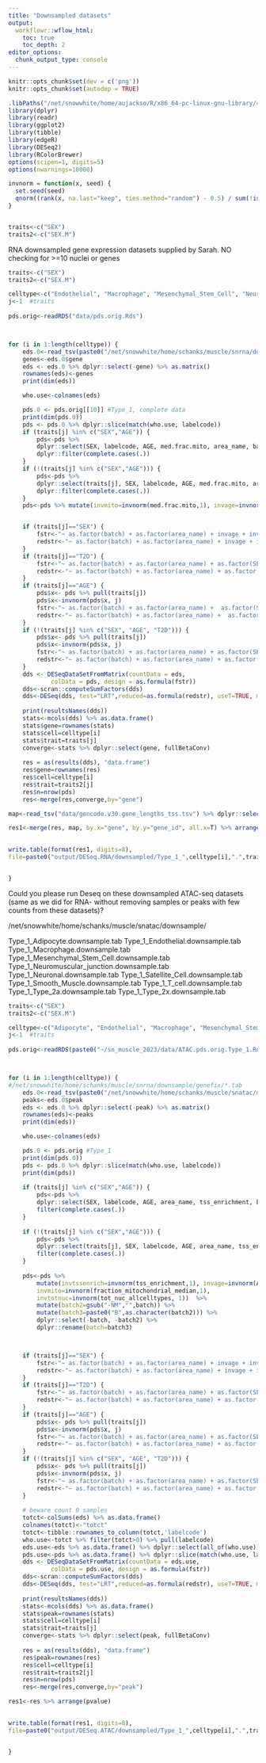 ```yaml
---
title: "Downsampled datasets"
output:
  workflowr::wflow_html:
    toc: true
    toc_depth: 2
editor_options:
  chunk_output_type: console
---
```


```r
knitr::opts_chunk$set(dev = c('png'))
knitr::opts_chunk$set(autodep = TRUE)

```



```r
.libPaths("/net/snowwhite/home/aujackso/R/x86_64-pc-linux-gnu-library/4.0");
library(dplyr) 
library(readr)
library(ggplot2)
library(tibble)
library(edgeR)
library(DESeq2) 
library(RColorBrewer)
options(scipen=1, digits=5)
options(nwarnings=10000)

invnorm = function(x, seed) {
  set.seed(seed)
  qnorm((rank(x, na.last="keep", ties.method="random") - 0.5) / sum(!is.na(x)))
}


traits<-c("SEX")      
traits2<-c("SEX.M")   


```

RNA downsampled gene expression datasets supplied by Sarah.
NO checking for >=10 nuclei or genes 

```r

traits<-c("SEX")      
traits2<-c("SEX.M")   

celltype<-c("Endothelial", "Macrophage", "Mesenchymal_Stem_Cell", "Neuromuscular_junction", "Neuronal", "Satellite_Cell", "Smooth_Muscle", "Type_2a", "Type_2x")
j<-1  #traits
  
pds.orig<-readRDS("data/pds.orig.Rds")



for (i in 1:length(celltype)) {
	eds.0<-read_tsv(paste0("/net/snowwhite/home/schanks/muscle/snrna/downsample/Type_1_",celltype[i],".downsample.tab"))
	genes<-eds.0$gene
	eds <- eds.0 %>% dplyr::select(-gene) %>% as.matrix()
	rownames(eds)<-genes
	print(dim(eds))

	who.use<-colnames(eds)

	pds.0 <- pds.orig[[10]] #Type_1, complete data
	print(dim(pds.0))
	pds <- pds.0 %>% dplyr::slice(match(who.use, labelcode))
	if (traits[j] %in% c("SEX","AGE")) {
	 	pds<-pds %>% 
		dplyr::select(SEX, labelcode, AGE, med.frac.mito, area_name, batch, tot_nuc_allcelltypes) %>% 
		dplyr::filter(complete.cases(.)) 
	}
	if (!(traits[j] %in% c("SEX","AGE"))) {
	 	pds<-pds %>% 
		dplyr::select(traits[j], SEX, labelcode, AGE, med.frac.mito, area_name, batch, tot_nuc_allcelltypes)  %>% 
		dplyr::filter(complete.cases(.)) 
	}
	pds<-pds %>% mutate(invmito=invnorm(med.frac.mito,1), invage=invnorm(AGE,1), invnucall=invnorm(tot_nuc_allcelltypes,1)) 	


	if (traits[j]=="SEX") {
		fstr<-"~ as.factor(batch) + as.factor(area_name) + invage + invmito + invnucall + as.factor(SEX)" 
		redstr<-"~ as.factor(batch) + as.factor(area_name) + invage + invmito + invnucall" 
	}
	if (traits[j]=="T2D") {
		fstr<-"~ as.factor(batch) + as.factor(area_name) + as.factor(SEX)+ invage + invmito + invnucall + T2D"
		redstr<-"~ as.factor(batch) + as.factor(area_name) + as.factor(SEX)+ invage + invmito + invnucall"
	}
	if (traits[j]=="AGE") {
		pds$x<- pds %>% pull(traits[j])
		pds$x<-invnorm(pds$x, j)
		fstr<-"~ as.factor(batch) + as.factor(area_name) +  as.factor(SEX) + invmito + invnucall + x"
		redstr<-"~ as.factor(batch) + as.factor(area_name) +  as.factor(SEX) + invmito + invnucall"
	}
	if (!(traits[j] %in% c("SEX", "AGE", "T2D"))) {
		pds$x<- pds %>% pull(traits[j])
		pds$x<-invnorm(pds$x, j)
		fstr<-"~ as.factor(batch) + as.factor(area_name) + as.factor(SEX) + invage + invmito + invnucall + x"
		redstr<-"~ as.factor(batch) + as.factor(area_name) + as.factor(SEX) + invage + invmito + invnucall"
	}
	dds <- DESeqDataSetFromMatrix(countData = eds,
            colData = pds, design = as.formula(fstr)) 
	dds<-scran::computeSumFactors(dds)   
	dds<-DESeq(dds, test="LRT",reduced=as.formula(redstr), useT=TRUE, minmu=1e-6, minReplicatesForReplace=Inf, fitType='local')  
	
	print(resultsNames(dds))
	stats<-mcols(dds) %>% as.data.frame() 
	stats$gene=rownames(stats)
	stats$cell=celltype[i]
	stats$trait=traits[j]
	converge<-stats %>% dplyr::select(gene, fullBetaConv)
	
	res = as(results(dds), "data.frame") 
	res$gene=rownames(res)
	res$cell=celltype[i]
	res$trait=traits2[j]
	res$n=nrow(pds)
	res<-merge(res,converge,by="gene")

map<-read_tsv("data/gencode.v30.gene_lengths_tss.tsv") %>% dplyr::select(gene_id, gene_name, chrom, gene_start, gene_end, gene_strand, gene_type)

res1<-merge(res, map, by.x="gene", by.y="gene_id", all.x=T) %>% arrange(pvalue)

		
write.table(format(res1, digits=8), 
file=paste0("output/DESeq.RNA/downsampled/Type_1_",celltype[i],".",traits2[j],".results.tab"), sep="\t", quote=F, col.names=T, row.names=F)


}

```

Could you please run Deseq on these downsampled ATAC-seq datasets (same as we did for RNA- without removing samples or peaks with few counts from these datasets)?  

/net/snowwhite/home/schanks/muscle/snatac/downsample/

Type_1_Adipocyte.downsample.tab
Type_1_Endothelial.downsample.tab
Type_1_Macrophage.downsample.tab
Type_1_Mesenchymal_Stem_Cell.downsample.tab
Type_1_Neuromuscular_junction.downsample.tab
Type_1_Neuronal.downsample.tab
Type_1_Satellite_Cell.downsample.tab
Type_1_Smooth_Muscle.downsample.tab
Type_1_T_cell.downsample.tab
Type_1_Type_2a.downsample.tab
Type_1_Type_2x.downsample.tab

```r

traits<-c("SEX")      
traits2<-c("SEX.M")   

celltype<-c("Adipocyte", "Endothelial", "Macrophage", "Mesenchymal_Stem_Cell", "Neuromuscular_junction", "Neuronal", "Satellite_Cell", "Smooth_Muscle", "T_cell", "Type_2a", "Type_2x")
j<-1  #traits
  
pds.orig<-readRDS(paste0("~/sn_muscle_2023/data/ATAC.pds.orig.Type_1.Rds")) #280 samples



for (i in 1:length(celltype)) {
#/net/snowwhite/home/schanks/muscle/snrna/downsample/genefix/*.tab
	eds.0<-read_tsv(paste0("/net/snowwhite/home/schanks/muscle/snatac/downsample/Type_1_",celltype[i],".downsample.tab"))
	peaks<-eds.0$peak
	eds <- eds.0 %>% dplyr::select(-peak) %>% as.matrix()
	rownames(eds)<-peaks
	print(dim(eds))

	who.use<-colnames(eds)

	pds.0 <- pds.orig #Type_1
	print(dim(pds.0))
	pds <- pds.0 %>% dplyr::slice(match(who.use, labelcode))
	print(dim(pds))
	
	if (traits[j] %in% c("SEX","AGE")) {
	 	pds<-pds %>% 
		dplyr::select(SEX, labelcode, AGE, area_name, tss_enrichment, batch, fraction_mitochondrial_median, tot_nuc_allcelltypes) %>% 
		filter(complete.cases(.)) 
	}
	
	if (!(traits[j] %in% c("SEX","AGE"))) {
	 	pds<-pds %>% 
		dplyr::select(traits[j], SEX, labelcode, AGE, area_name, tss_enrichment, batch, fraction_mitochondrial_median, tot_nuc_allcelltypes) %>% 
		filter(complete.cases(.)) 
	}
	
	pds<-pds %>% 
		mutate(invtssenrich=invnorm(tss_enrichment,1), invage=invnorm(AGE,1), 
		invmito=invnorm(fraction_mitochondrial_median,1), 
		invtotnuc=invnorm(tot_nuc_allcelltypes, 1))  %>%
		mutate(batch2=gsub("-NM","",batch)) %>% 
		mutate(batch3=paste0("B",as.character(batch2))) %>%
		dplyr::select(-batch, -batch2) %>% 
		dplyr::rename(batch=batch3)	



	if (traits[j]=="SEX") {
		fstr<-"~ as.factor(batch) + as.factor(area_name) + invage + invtssenrich + invmito + invtotnuc + as.factor(SEX)" 
		redstr<-"~ as.factor(batch) + as.factor(area_name) + invage + invtssenrich + invmito + invtotnuc" 
	}
	if (traits[j]=="T2D") {
		fstr<-"~ as.factor(batch) + as.factor(area_name) + as.factor(SEX) + invage + invtssenrich + invmito + invtotnuc + T2D"
		redstr<-"~ as.factor(batch) + as.factor(area_name) + as.factor(SEX) + invage + invtssenrich + invmito + invtotnuc"
	}
	if (traits[j]=="AGE") {
		pds$x<- pds %>% pull(traits[j])
		pds$x<-invnorm(pds$x, j)
		fstr<-"~ as.factor(batch) + as.factor(area_name) + as.factor(SEX) + invtssenrich + invmito + invtotnuc + x"
		redstr<-"~ as.factor(batch) + as.factor(area_name) + as.factor(SEX) + invtssenrich + invmito + invtotnuc"
	}
	if (!(traits[j] %in% c("SEX", "AGE", "T2D"))) {
		pds$x<- pds %>% pull(traits[j])
		pds$x<-invnorm(pds$x, j)
		fstr<-"~ as.factor(batch) + as.factor(area_name) + as.factor(SEX) + invage + invtssenrich + invmito + invtotnuc + x"
		redstr<-"~ as.factor(batch) + as.factor(area_name) + as.factor(SEX) + invage + invtssenrich + invmito + invtotnuc"
	}
	
	# beware count 0 samples
	totct<-colSums(eds) %>% as.data.frame()
	colnames(totct)<-"totct"
	totct<-tibble::rownames_to_column(totct,'labelcode')
	who.use<-totct %>% filter(totct>0) %>% pull(labelcode)
	eds.use<-eds %>% as.data.frame() %>% dplyr::select(all_of(who.use)) %>% as.matrix()
	pds.use<-pds %>% as.data.frame() %>% dplyr::slice(match(who.use, labelcode))
	dds <- DESeqDataSetFromMatrix(countData = eds.use,
            colData = pds.use, design = as.formula(fstr)) 
	dds<-scran::computeSumFactors(dds)   
	dds<-DESeq(dds, test="LRT",reduced=as.formula(redstr), useT=TRUE, minmu=1e-6, minReplicatesForReplace=Inf, fitType='local')  
	
	print(resultsNames(dds))
	stats<-mcols(dds) %>% as.data.frame() 
	stats$peak=rownames(stats)
	stats$cell=celltype[i]
	stats$trait=traits[j]
	converge<-stats %>% dplyr::select(peak, fullBetaConv)
	
	res = as(results(dds), "data.frame") 
	res$peak=rownames(res)
	res$cell=celltype[i]
	res$trait=traits2[j]
	res$n=nrow(pds)
	res<-merge(res,converge,by="peak")

res1<-res %>% arrange(pvalue)

		
write.table(format(res1, digits=8), 
file=paste0("output/DESeq.ATAC/downsampled/Type_1_",celltype[i],".",traits2[j],".results.tab"), sep="\t", quote=F, col.names=T, row.names=F)


}

```



